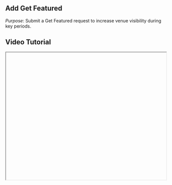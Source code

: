 


<div className="mdx-content">

## Add Get Featured



*Purpose*: Submit a Get Featured request to increase venue visibility during key periods.

## Video Tutorial



<iframe
  width="100%"
  height="400"
  title="Add Get Featured Tutorial"
  allowFullScreen
  className="rounded-lg"
/>

---

## Steps:



❶ **Go to the Promote Section**  
From the main dashboard, click on the **"Promote"** section on the left-hand navigation menu.

❷ **Access the Get Featured Tab**  
In the Promote module, go to the **"Get Featured"** tab (the first tab).

❸ **Click Add Featured**  
Click on the **"Add Featured"** button located at the top right corner of the page.

❹ **Fill the Required Details**  
A side panel will open. Fill out the required details:
- Select the **venue** you want to promote.
- Choose the **duration** (1 week, 2 weeks, or 4 weeks).
- Pick the **start date** and **end date**. The cost will be calculated at ₹500 per week.
- If available, enter a **promo code** to apply a discount.

❺ **Make the Payment**  
Make the payment using the **daSalon Wallet** by clicking the **"Pay"** button.

❻ **Submit for Review**  
Once paid, your Get Featured request will be submitted for review. This is a smart strategy to increase visibility during new openings or low booking periods.

---

**Tip for First-Time Users**:  
Use this during salon launches or to boost traffic during off-peak periods.

<div className="space-y-4 mt-6">

<div className="my-10 border-t border-gray-200" />

## More questions about this


</div>
<div className="space-y-4 mt-6">
  <details className="bg-white rounded-md p-4 border border-gray-300">
  <summary
    className="font-medium text-base text-gray-900"
    style={{
      backgroundColor: 'transparent',
      outline: 'none',
      cursor: 'pointer',
      userSelect: 'none',
      listStyle: 'none',
    }}
  >Can I schedule a feature for next month?</summary>
   <p className="mt-2 text-sm text-gray-700">
      Yes, select your preferred start and end dates from the calendar picker.
    </p>
  </details>

  <details className="bg-white rounded-md p-4 border border-gray-300">
  <summary
    className="font-medium text-base text-gray-900"
    style={{
      backgroundColor: 'transparent',
      outline: 'none',
      cursor: 'pointer',
      userSelect: 'none',
      listStyle: 'none',
    }}
  >What if I don’t have enough balance in my Wallet?</summary>
    <p className="mt-2 text-sm text-gray-700">
      You will be prompted to add funds to your daSalon Wallet before completing the payment.
    </p>
  </details>
</div>
</div>

---

<div className="space-y-4 mt-6">

<div className="my-10 border-t border-gray-200" />

<div className="mdx-content mt-10">

Was this article helpful?

<div style={{ display: 'flex', gap: '1rem' }}>
  <button style={{ padding: '0.5rem', borderRadius: '9999px', backgroundColor: '#f0f0f0' }}>
    👍
  </button>
  <button style={{ padding: '0.5rem', borderRadius: '9999px', backgroundColor: '#f0f0f0' }}>
    👎
  </button>
</div>
</div>

---
</div>
